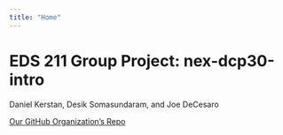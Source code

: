 ```yaml
---
title: "Home"
---
```


# EDS 211 Group Project: nex-dcp30-intro

Daniel Kerstan, Desik Somasundaram, and Joe DeCesaro

[Our GitHub Organization's Repo](https://github.com/nex-dcp30-intro)
